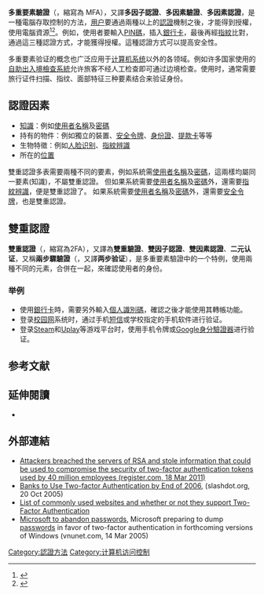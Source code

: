 {{noteTA
|G1=IT
}}
{{信息安全}}

'''多重要素驗證'''（{{lang-en|Multi-factor authentication}}，縮寫為 MFA），又譯'''多因子認證'''、'''多因素驗證'''、'''多因素認證'''，是一種電腦存取控制的方法，[[用户|用户]]要通過兩種以上的[[認證|認證]]機制之後，才能得到授權，使用電腦資源<ref>{{Cite web|title = Two-factor authentication: What you need to know (FAQ) – CNET|url = http://www.cnet.com/news/two-factor-authentication-what-you-need-to-know-faq/|website = CNET|accessdate = 2015-10-31|archive-date = 2016-02-04|archive-url = https://web.archive.org/web/20160204032237/http://www.cnet.com/news/two-factor-authentication-what-you-need-to-know-faq/|dead-url = no}}</ref><ref>{{Cite web|url=http://www.iphonebackupextractor.com/blog/2016/jun/3/extract-data-two-factor-authentication/|title=How to extract data from an iCloud account with two-factor authentication activated|website=iphonebackupextractor.com|access-date=2016-06-08|archive-date=2017-08-03|archive-url=https://web.archive.org/web/20170803045542/https://www.iphonebackupextractor.com/blog/2016/jun/3/extract-data-two-factor-authentication/|dead-url=no}}</ref>。例如，使用者要輸入[[PIN碼|PIN碼]]，插入[[銀行卡|銀行卡]]，最後再經[[指紋|指紋]]比對，通過這三種認證方式，才能獲得授權。這種認證方式可以提高安全性。

多重要素验证的概念也广泛应用于[[计算机系统|计算机系统]]以外的各领域。例如许多国家使用的[[自助出入境檢查系統|自助出入境檢查系統]]允许旅客不经人工检查即可通过边境检查。使用时，通常需要旅行证件扫描、指纹、面部特征三种要素结合来验证身份。

==認證因素==
* [[信息|知識]]：例如[[使用者名稱|使用者名稱]]及[[密碼|密碼]]
* 持有的物件：例如獨立的裝置、[[安全令牌|安全令牌]]、[[身份證|身份證]]、[[提款卡|提款卡]]等等
* 生物特徵：例如[[人脸识别|人脸识别]]、[[指紋辨識|指紋辨識]]
* 所在的[[位置|位置]]

雙重認證多表需要兩種不同的要素，例如系統需[[使用者名稱|使用者名稱]]及[[密碼|密碼]]，這兩樣均屬同一要素(知識)，不屬雙重認證。
但如果系統需要[[使用者名稱|使用者名稱]]及[[密碼|密碼]]外，還需要[[指紋辨識|指紋辨識]]，便是雙重認證了。
如果系統需要[[使用者名稱|使用者名稱]]及[[密碼|密碼]]外，還需要[[安全令牌|安全令牌]]，也是雙重認證。

==雙重認證==
'''雙重認證'''（{{lang-en|Two-factor authentication}}，縮寫為2FA），又譯為'''雙重驗證'''、'''雙因子認證'''、'''雙因素認證'''、'''二元认证'''，又稱'''兩步驟驗證'''（{{lang|en|2-Step Verification}}，又譯'''两步验证'''），是多重要素驗證中的一个特例，使用兩種不同的元素，合併在一起，來確認使用者的身份。

=== 举例 ===
*使用[[銀行卡|銀行卡]]時，需要另外輸入[[個人識別碼|個人識別碼]]，確認之後才能使用其轉帳功能。
*登录[[校园网|校园网]]系统时，通过手机[[短信|短信]]或学校指定的手机软件进行验证。
*登录[[Steam|Steam]]和[[Uplay|Uplay]]等游戏平台时，使用手机令牌或[[Google身分驗證器|Google身分驗證器]]进行验证。

==参考文献==
{{reflist}}

==延伸閱讀==
{{refbegin}}
* {{cite web |last1=Brandom |first1=Russell |title=Two-factor authentication is a mess |work=[[The_Verge|The Verge]] |date=2017-07-10 |url=https://www.theverge.com/2017/7/10/15946642/two-factor-authentication-online-security-mess |accessdate=2017-07-10 |archive-date=2018-02-18 |archive-url=https://web.archive.org/web/20180218214447/https://www.theverge.com/2017/7/10/15946642/two-factor-authentication-online-security-mess |dead-url=no }}
{{refend}}

==外部連結==
{{sisterlinks|m=Help:Two-factor authentication|mw=Help:Two-factor authentication|d=Q7878662|voy=no|s=no|n=no|species=no|wikt=2fa|c=Category:Authentication_methods|b=Basic Computer Security|q=no|v=IT Security/Access Control/Authentication and Authorization}}
* [https://www.theregister.co.uk/2011/03/18/rsa_breach_leaks_securid_data/ Attackers breached the servers of RSA and stole information that could be used to compromise the security of two-factor authentication tokens used by 40 million employees (register.com, 18 Mar 2011)] {{Wayback|url=https://www.theregister.co.uk/2011/03/18/rsa_breach_leaks_securid_data/ |date=20190330175315 }}
* [http://it.slashdot.org/article.pl?sid=05/10/19/2340245&tid=172&tid=95 Banks to Use Two-factor Authentication by End of 2006], (slashdot.org, 20 Oct 2005)
* [http://twofactorauth.org/ List of commonly used websites and whether or not they support Two-Factor Authentication] {{Wayback|url=http://twofactorauth.org/ |date=20190330145007 }}
* [https://web.archive.org/web/20081011073929/http://www.vnunet.com/vnunet/news/2126966/microsoft-abandon-passwords Microsoft to abandon passwords], Microsoft preparing to dump [[password|password]]s in favor of two-factor authentication in forthcoming versions of Windows (vnunet.com, 14 Mar 2005)

[[Category:認證方法|Category:認證方法]]
[[Category:计算机访问控制|Category:计算机访问控制]]